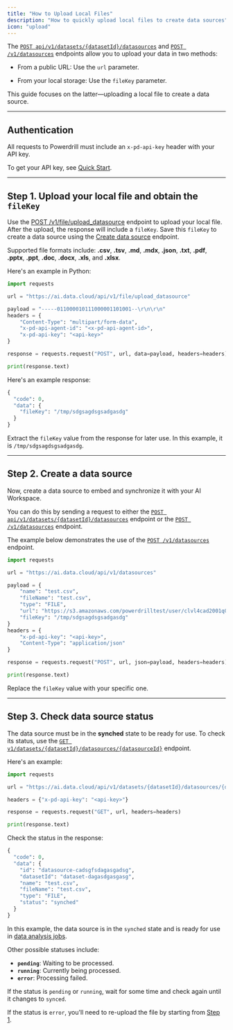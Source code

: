 ```yaml
---
title: "How to Upload Local Files"
description: "How to quickly upload local files to create data sources"
icon: "upload"
---
```


The [`POST api/v1/datasets/{datasetId}/datasources`](/api-reference/create-data-source) and [`POST /v1/datasources`](/api-reference/create-data-source-without-dataset) endpoints allow you to upload your data in two methods:

- From a public URL: Use the `url` parameter.

- From your local storage: Use the `fileKey` parameter.

This guide focuses on the latter—uploading a local file to create a data source.


---


## Authentication

All requests to Powerdrill must include an `x-pd-api-key` header with your API key. 

To get your API key, see [Quick Start](https://docs.powerdrill.ai/developer-guides/quick-start#step-1-get-your-api-key).

---

## Step 1. Upload your local file and obtain the `fileKey`

Use the [POST /v1/file/upload_datasource](/api-reference/upload-file) endpoint to upload your local file. After the upload, the response will include a `fileKey`. Save this `fileKey` to create a data source using the [Create data source](/api-reference/create-data-source) endpoint.

Supported file formats include: **.csv**, **.tsv**, **.md**, **.mdx**, **.json**, **.txt**, **.pdf**, **.pptx**, **.ppt**, **.doc**, **.docx**, **.xls**, and **.xlsx**.

Here's an example in Python:

```python Example request:
import requests

url = "https://ai.data.cloud/api/v1/file/upload_datasource"

payload = "-----011000010111000001101001--\r\n\r\n"
headers = {
    "Content-Type": "multipart/form-data",
    "x-pd-api-agent-id": "<x-pd-api-agent-id>",
    "x-pd-api-key": "<api-key>"
}

response = requests.request("POST", url, data=payload, headers=headers)

print(response.text)
```


Here's an example response:

```python Example response:
{
  "code": 0,
  "data": {
    "fileKey": "/tmp/sdgsagdsgsadgasdg"
  }
}
```

Extract the `fileKey` value from the response for later use. In this example, it is `/tmp/sdgsagdsgsadgasdg`.

---

## Step 2. Create a data source

Now, create a data source to embed and synchronize it with your AI Workspace. 

You can do this by sending a request to either the [`POST api/v1/datasets/{datasetId}/datasources`](/api-reference/create-data-source) endpoint or the [`POST /v1/datasources`](/api-reference/create-data-source-without-dataset) endpoint. 


The example below demonstrates the use of the [`POST /v1/datasources`](/api-reference/create-data-source-without-dataset) endpoint.


```python Example request:
import requests

url = "https://ai.data.cloud/api/v1/datasources"

payload = {
    "name": "test.csv",
    "fileName": "test.csv",
    "type": "FILE",
    "url": "https://s3.amazonaws.com/powerdrilltest/user/clvl4cad2001q01l1m522hxlu/upload/f9773f1e-cd68-489a-8121-d566ca9218b1.csv?X-Amz-Algorithm=AWS4-HMAC-SHA256&X-Amz-Date=20240924T143419Z&X-Amz-SignedHeaders=host&X-Amz-Expires=599&X-Amz-Credential=AKIARLSQLXURHEIDN4OZ%2F20240924%2Fus-east-1%2Fs3%2Faws4_request&X-Amz-Signature=9ca0c58d508926a5811818041d557ffb53c64025dae94c0855280d457c7089a2",
    "fileKey": "/tmp/sdgsagdsgsadgasdg"
}
headers = {
    "x-pd-api-key": "<api-key>",
    "Content-Type": "application/json"
}

response = requests.request("POST", url, json=payload, headers=headers)

print(response.text)
```


Replace the `fileKey` value with your specific one.


---


## Step 3. Check data source status

The data source must be in the **synched** state to be ready for use. To check its status, use the [`GET v1/datasets/{datasetId}/datasources/{datasourceId}`](/api-reference/get-data-source) endpoint.

Here's an example:

```python Example request
import requests

url = "https://ai.data.cloud/api/v1/datasets/{datasetId}/datasources/{datasourceId}"

headers = {"x-pd-api-key": "<api-key>"}

response = requests.request("GET", url, headers=headers)

print(response.text)
```

Check the status in the response:

```python Example response:
{
  "code": 0,
  "data": {
    "id": "datasource-cadsgfsdagasgadsg",
    "datasetId": "dataset-dagasdgasgasg",
    "name": "test.csv",
    "fileName": "test.csv",
    "type": "FILE",
    "status": "synched"
  }
}
```


In this example, the data source is in the `synched` state and is ready for use in [data analysis jobs](/api-reference/create-job).

Other possible statuses include:

- **`pending`**: Waiting to be processed.
- **`running`**: Currently being processed.
- **`error`**: Processing failed.


<Tip>

If the status is `pending` or `running`, wait for some time and check again until it changes to `synced`. 

If the status is `error`, you'll need to re-upload the file by starting from [Step 1](#step-1-upload-your-local-file-and-obtain-fileKey).

</Tip>


